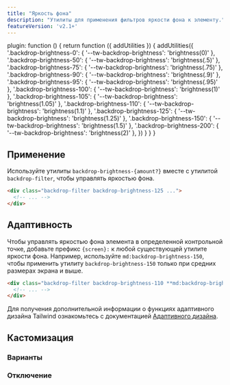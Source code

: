 ```yaml
---
title: "Яркость фона"
description: "Утилиты для применения фильтров яркости фона к элементу."
featureVersion: 'v2.1+'
---
```



  plugin: function () {
    return function ({ addUtilities }) {
      addUtilities({
        '.backdrop-brightness-0': { '--tw-backdrop-brightness': 'brightness(0)' },
        '.backdrop-brightness-50': { '--tw-backdrop-brightness': 'brightness(.5)' },
        '.backdrop-brightness-75': { '--tw-backdrop-brightness': 'brightness(.75)' },
        '.backdrop-brightness-90': { '--tw-backdrop-brightness': 'brightness(.9)' },
        '.backdrop-brightness-95': { '--tw-backdrop-brightness': 'brightness(.95)' },
        '.backdrop-brightness-100': { '--tw-backdrop-brightness': 'brightness(1)' },
        '.backdrop-brightness-105': { '--tw-backdrop-brightness': 'brightness(1.05)' },
        '.backdrop-brightness-110': { '--tw-backdrop-brightness': 'brightness(1.1)' },
        '.backdrop-brightness-125': { '--tw-backdrop-brightness': 'brightness(1.25)' },
        '.backdrop-brightness-150': { '--tw-backdrop-brightness': 'brightness(1.5)' },
        '.backdrop-brightness-200': { '--tw-backdrop-brightness': 'brightness(2)' },
      })
    }
  }
}

## Применение

Используйте утилиты `backdrop-brightness-{amount?}` вместе с утилитой `backdrop-filter`, чтобы управлять яркостью фона.

```html
<div class="backdrop-filter backdrop-brightness-125 ...">
  <!-- ... -->
</div>
```

## Адаптивность

Чтобы управлять яркостью фона элемента в определенной контрольной точке, добавьте префикс `{screen}:` к любой существующей утилите яркости фона. Например, используйте `md:backdrop-brightness-150`, чтобы применить утилиту `backdrop-brightness-150` только при средних размерах экрана и выше.

```html
<div class="backdrop-filter backdrop-brightness-110 **md:backdrop-brightness-150** ...">
  <!-- ... -->
</div>
```

Для получения дополнительной информации о функциях адаптивного дизайна Tailwind ознакомьтесь с документацией [Адаптивного дизайна](/docs/responsive-design).

## Кастомизация

### Варианты

<Variants plugin="backdropBrightness" name="backdrop brightness" />

### Отключение

<Disabling plugin="backdropBrightness" name="backdrop brightness" />

